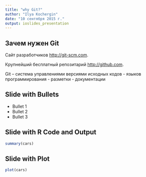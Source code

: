 ```yaml
---
title: "why Git?"
author: "Ilya Kochergin"
date: "10 сентября 2015 г."
output: ioslides_presentation
---
```


## Зачем нужен Git

Сайт разработчиков <http://git-scm.com>.


Крупнейший бесплатный репозитарий <http://github.com>.


Git -- система управлениями версиями исходных кодов 
- языков программирования
- разметки
- документации

## Slide with Bullets

- Bullet 1
- Bullet 2
- Bullet 3

## Slide with R Code and Output

```r
summary(cars)
```

## Slide with Plot

```r
plot(cars)
```

